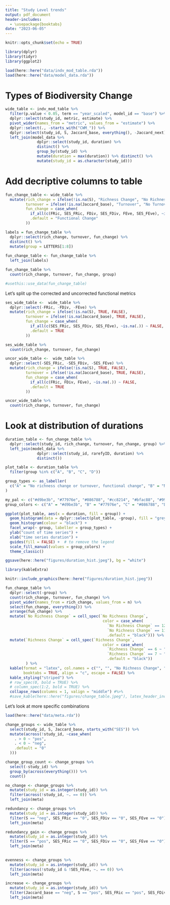 ```yaml
---
title: "Study Level trends"
output: pdf_document
header-includes:
  - \usepackage{booktabs}
date: "2023-06-05"
---
```


```r
knitr::opts_chunk$set(echo = TRUE)
```

```r
library(dplyr)
library(tidyr)
library(ggplot2)
```

```r
load(here::here("data/indv_mod_table.rda"))
load(here::here("data/model_data.rda"))
```

# Types of Biodiversity Change

```r
wide_table <- indv_mod_table %>% 
  filter(p.value < 0.05, term == "year_scaled", model_id == "base") %>% 
  dplyr::select(study_id, metric, estimate) %>% 
  pivot_wider(names_from = "metric", values_from = "estimate") %>% 
  dplyr::select(., -starts_with("CWM_")) %>% 
  dplyr::select(study_id, S, Jaccard_base, everything(), -Jaccard_next) %>%
  left_join(model_data %>% 
              dplyr::select(study_id, duration) %>%
              distinct() %>%
              group_by(study_id) %>% 
              mutate(duration = max(duration)) %>% distinct() %>% 
              mutate(study_id = as.character(study_id))) 
```
# Add decriptive columns to table 
```r
fun_change_table <- wide_table %>%
  mutate(rich_change = ifelse(!is.na(S), "Richness Change", "No Richness Change"),
         turnover = ifelse(!is.na(Jaccard_base), "Turnover", "No Turnover"),
         fun_change = case_when(
           if_all(c(FRic, SES_FRic, FDiv, SES_FDiv, FEve, SES_FEve), ~is.na(.)) ~ "No Functional Change",
           .default = "Functional Change"
         ))

labels = fun_change_table %>%
  dplyr::select(rich_change, turnover, fun_change) %>%
  distinct() %>%
  mutate(group = LETTERS[1:8])
  
fun_change_table <- fun_change_table %>%
  left_join(labels)

fun_change_table %>% 
  count(rich_change, turnover, fun_change, group) 

#usethis::use_data(fun_change_table)
```

Let's split up the corrected and uncorrected functional metrics
```r
ses_wide_table <-  wide_table %>%
  dplyr::select(-FRic, -FDiv, -FEve) %>%
  mutate(rich_change = ifelse(!is.na(S), TRUE, FALSE),
         turnover = ifelse(!is.na(Jaccard_base), TRUE, FALSE),
         fun_change = case_when(
           if_all(c(SES_FRic, SES_FDiv, SES_FEve), ~is.na(.)) ~ FALSE,
           .default = TRUE
         ))

ses_wide_table %>% 
  count(rich_change, turnover, fun_change) 
```

```r
uncor_wide_table <-  wide_table %>%
  dplyr::select(-SES_FRic, -SES_FDiv, -SES_FEve) %>%
  mutate(rich_change = ifelse(!is.na(S), TRUE, FALSE),
         turnover = ifelse(!is.na(Jaccard_base), TRUE, FALSE),
         fun_change = case_when(
           if_all(c(FRic, FDiv, FEve), ~is.na(.)) ~ FALSE,
           .default = TRUE
         ))

uncor_wide_table %>% 
  count(rich_change, turnover, fun_change) 
```

# Look at distribution of durations
```r
duration_table <- fun_change_table %>%
  dplyr::select(study_id, rich_change, turnover, fun_change, group) %>%
  left_join(model_data %>% 
              dplyr::select(study_id, rarefyID, duration) %>% 
              distinct())

```

```r
plot_table <- duration_table %>%
  filter(group %in% c("A", "B", "C", "D"))

group_types <- as_labeller(
  c("A" = "No richness change or turnover, functional change", "B" = "No turnover, richness and functional change", "C" = "No change", "D" = "Turnover, richness and functional change")
)

my_pal <- c("#d9be3b", "#77976e", "#086788", "#cc8214", "#bfac88", "#99adbf")
group_colors <- c("A" = "#d9be3b", "B" = "#77976e", "C" = "#086788", "D" = "#cc8214")

ggplot(plot_table, aes(x = duration, fill = group)) +
  geom_histogram(data = dplyr::select(plot_table, -group), fill = "grey", alpha = .5) +
  geom_histogram(colour = "black") +
  facet_wrap(~ group, labeller = group_types) +
  ylab("count of time series") +
  xlab("time series duration") +
  guides(fill = FALSE) +  # to remove the legend
  scale_fill_manual(values = group_colors) +
  theme_classic() 

ggsave(here::here("figures/duration_hist.jpeg"), bg = "white")
```

```r
library(kableExtra)

knitr::include_graphics(here::here("figures/duration_hist.jpeg"))

fun_change_table %>% 
  dplyr::select(-group) %>%
  count(rich_change, turnover, fun_change) %>%
  pivot_wider(names_from = rich_change, values_from = n) %>%
  select(fun_change, everything()) %>%
  arrange(fun_change) %>%
  mutate(`No Richness Change` = cell_spec(`No Richness Change`,
                                           color = case_when(
                                             `No Richness Change` == 12 ~ "#d9be3b",
                                             `No Richness Change` == 11 ~ "#086788",
                                             .default = "black"))) %>%
  mutate(`Richness Change` = cell_spec(`Richness Change`,
                                           color = case_when(
                                             `Richness Change` == 6 ~ "#77976e",
                                             `Richness Change` == 7 ~ "#cc8214",
                                             .default = "black"))
         ) %>%
  kable(format = "latex", col.names = c("", "", "No Richness Change", "Richness Change"), 
        booktabs = TRUE, align = "c", escape = FALSE) %>%
  kable_styling("striped") %>%
  # row_spec(0, bold = TRUE) %>%
  # column_spec(1:2, bold = TRUE) %>%
  collapse_rows(columns = 1, valign = "middle") #%>%
  #save_kable(here::here("figures/change_table.jpeg"), latex_header_includes = c("\\\\usepackage{booktabs}"), keep_tex = TRUE)


```

Let's look at more specific combinations
```r
load(here::here("data/meta.rda"))

change_groups <- wide_table %>% 
  select(study_id, S, Jaccard_base, starts_with("SES")) %>%
  mutate(across(!study_id, ~case_when(
    . > 0 ~ "pos",
    . < 0 ~ "neg",
    .default = "0"
  ))) 

change_group_count <- change_groups %>%
  select(-study_id) %>%
  group_by(across(everything())) %>%
  count() 

no_change <- change_groups %>% 
  mutate(study_id = as.integer(study_id)) %>%
  filter(across(!study_id, ~. == 0)) %>%
  left_join(meta)

redundancy <- change_groups %>% 
  mutate(study_id = as.integer(study_id)) %>%
  filter(S == "neg", SES_FRic == "0", SES_FDiv == "0", SES_FEve == "0") %>%
  left_join(meta)

redundancy_gain <- change_groups %>% 
  mutate(study_id = as.integer(study_id)) %>%
  filter(S == "pos", SES_FRic == "0", SES_FDiv == "0", SES_FEve == "0") %>%
  left_join(meta)

  
evenness <- change_groups %>% 
  mutate(study_id = as.integer(study_id)) %>%
  filter(across(!study_id & !SES_FEve, ~. == 0)) %>%
  left_join(meta)

increase <- change_groups %>% 
  mutate(study_id = as.integer(study_id)) %>%
  filter(Jaccard_base == "neg", S == "pos", SES_FRic == "pos", SES_FDiv == "0", SES_FEve == "0") %>%
  left_join(meta)
```


